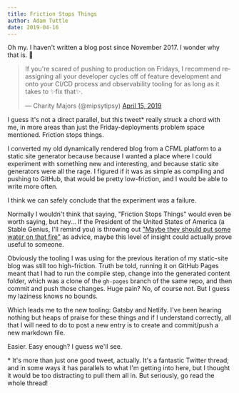 ```yaml
---
title: Friction Stops Things
author: Adam Tuttle
date: 2019-04-16
---
```


Oh my. I haven't written a blog post since November 2017. I wonder why that is. 🤔

<blockquote class="twitter-tweet" data-conversation="none" data-lang="en"><p lang="en" dir="ltr">If you&#39;re scared of pushing to production on Fridays, I recommend reassigning all your developer cycles off of feature development and onto your CI/CD process and observability tooling for as long as it takes to ✨fix that✨.</p>&mdash; Charity Majors (@mipsytipsy) <a href="https://twitter.com/mipsytipsy/status/1117858830136664067?ref_src=twsrc%5Etfw">April 15, 2019</a></blockquote>
<script async src="https://platform.twitter.com/widgets.js" charSet="utf-8"></script>

I guess it's not a direct parallel, but this tweet* really struck a chord with me, in more areas than just the Friday-deployments problem space mentioned. Friction stops things.

I converted my old dynamically rendered blog from a CFML platform to a static site generator because because I wanted a place where I could experiment with something new and interesting, and because static site generators were all the rage. I figured if it was as simple as compiling and pushing to GitHub, that would be pretty low-friction, and I would be able to write more often.

I think we can safely conclude that the experiment was a failure.

Normally I wouldn't think that saying, "Friction Stops Things" would even be worth saying, but hey... If the President of the United States of America (a Stable Genius, I'll remind you) is throwing out ["Maybe they should put some water on that fire"][trumpquote] as advice, maybe this level of insight could actually prove useful to someone.

Obviously the tooling I was using for the previous iteration of my static-site blog was still too high-friction. Truth be told, running it on GitHub Pages meant that I had to run the compile step, change into the generated content folder, which was a clone of the `gh-pages` branch of the same repo, and then commit and push those changes. Huge pain? No, of course not. But I guess my laziness knows no bounds.

Which leads me to the new tooling: Gatsby and Netlify. I've been hearing nothing but heaps of praise for these things and if I understand correctly, all that I will need to do to post a new entry is to create and commit/push a new markdown file.

Easier. Easy enough? I guess we'll see.

\* It's more than just one good tweet, actually. It's a fantastic Twitter thread; and in some ways it has parallels to what I'm getting into here, but I thought it would be too distracting to pull them all in. But seriously, go read the whole thread!

[trumpquote]: https://twitter.com/realDonaldTrump/status/1117844987293487104
